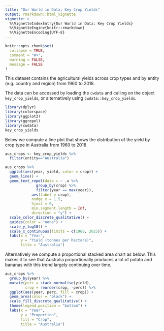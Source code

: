 ```yaml
---
title: "Our World in Data: Key Crop Yields"
output: rmarkdown::html_vignette
vignette: >
  %\VignetteIndexEntry{Our World in Data: Key Crop Yields}
  %\VignetteEngine{knitr::rmarkdown}
  %\VignetteEncoding{UTF-8}
---
```


```r
knitr::opts_chunk$set(
  collapse = TRUE,
  comment = "#>",
  warning = FALSE,
  message = FALSE
)
```

This dataset contains the agricultural yields across crop types and by entity (e.g. country and region) from 1960 to 2018.

The data can be accessed by loading the `cwdata` and calling on the object `key_crop_yields`, or alternatively using `cwdata::key_crop_yields`.

```r
library(dplyr)
library(colorspace)
library(ggplot2)
library(ggrepel)
library(cwdata)
key_crop_yields
```

Below we compute a line plot that shows the distribution of the yield by crop type in Australia from 1960 to 2018.

```r
aus_crops <- key_crop_yields %>% 
  filter(entity=="Australia")

aus_crops %>% 
  ggplot(aes(year, yield, color = crop)) +
  geom_line() +
  geom_text_repel(data = ~ .x %>% 
              group_by(crop) %>% 
              filter(year == max(year)),
            aes(label = crop),
            nudge_x = 1.5,
            hjust = 0,
            min.segment.length = Inf,
            direction = "y") + 
  scale_color_discrete_qualitative() +
  guides(color = "none") + 
  scale_y_log10() +
  scale_x_continuous(limits = c(1960, 2025)) +
  labs(x = "Year", 
       y = "Yield (tonnes per hectare)",
       title = "Australia")
```

Alternatively we compute a proportional stacked area chart as below. This makes it to see that Australia proportionally produces a lot of potato and bananas with this trend largely continuing over time. 


```r
aus_crops %>% 
  group_by(year) %>% 
  mutate(perc = stack_normalise(yield),
         crop = reorder(crop, -perc)) %>% 
  ggplot(aes(year, perc, fill = crop)) + 
  geom_area(color = "black") + 
  scale_fill_discrete_qualitative() + 
  theme(legend.position = "bottom") + 
  labs(x = "Year",
       y = "Proportion",
       fill = "Crop",
       title = "Australia")
```

